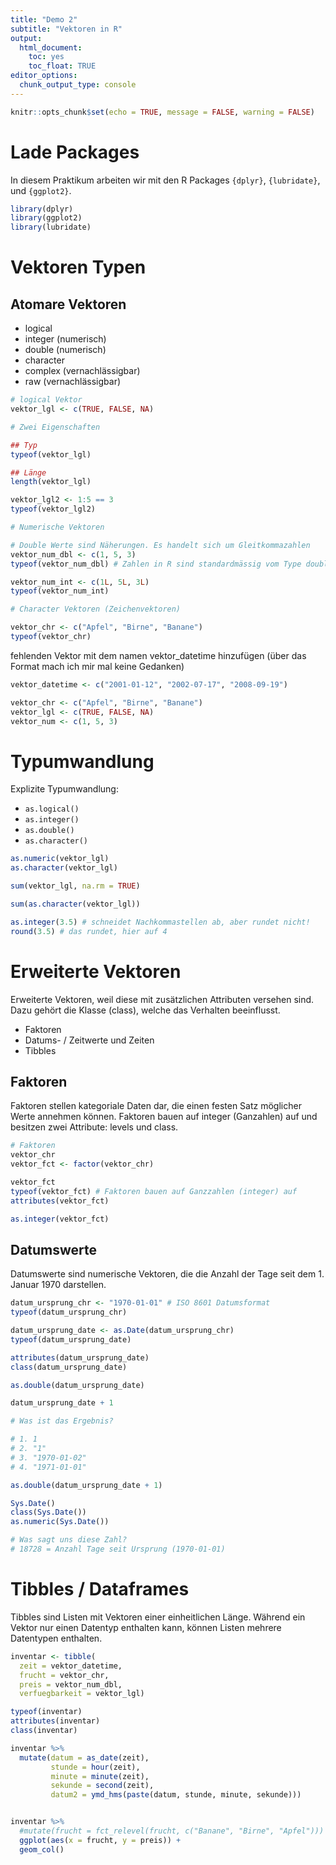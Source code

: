 ```yaml
---
title: "Demo 2"
subtitle: "Vektoren in R"
output: 
  html_document: 
    toc: yes
    toc_float: TRUE
editor_options: 
  chunk_output_type: console
---
```


```r
knitr::opts_chunk$set(echo = TRUE, message = FALSE, warning = FALSE)
```


# Lade Packages

In diesem Praktikum arbeiten wir mit den R Packages `{dplyr}`, `{lubridate}`, und `{ggplot2}`. 

```r

library(dplyr)
library(ggplot2)
library(lubridate)

```

# Vektoren Typen

## Atomare Vektoren 

- logical
- integer (numerisch)
- double (numerisch)
- character
- complex (vernachlässigbar)
- raw (vernachlässigbar)

```r

# logical Vektor
vektor_lgl <- c(TRUE, FALSE, NA)

# Zwei Eigenschaften

## Typ
typeof(vektor_lgl)

## Länge
length(vektor_lgl)

vektor_lgl2 <- 1:5 == 3
typeof(vektor_lgl2)

# Numerische Vektoren

# Double Werte sind Näherungen. Es handelt sich um Gleitkommazahlen
vektor_num_dbl <- c(1, 5, 3)
typeof(vektor_num_dbl) # Zahlen in R sind standardmässig vom Type double

vektor_num_int <- c(1L, 5L, 3L)
typeof(vektor_num_int)

# Character Vektoren (Zeichenvektoren)

vektor_chr <- c("Apfel", "Birne", "Banane")
typeof(vektor_chr)

```

fehlenden Vektor mit dem namen vektor_datetime hinzufügen (über das Format mach ich mir mal keine Gedanken)
```r
vektor_datetime <- c("2001-01-12", "2002-07-17", "2008-09-19")
```

```r
vektor_chr <- c("Apfel", "Birne", "Banane")
vektor_lgl <- c(TRUE, FALSE, NA)
vektor_num <- c(1, 5, 3)
```

# Typumwandlung

Explizite Typumwandlung:

- `as.logical()`
- `as.integer()`
- `as.double()`
- `as.character()`

```r

as.numeric(vektor_lgl)
as.character(vektor_lgl)

sum(vektor_lgl, na.rm = TRUE)

sum(as.character(vektor_lgl))

as.integer(3.5) # schneidet Nachkommastellen ab, aber rundet nicht!
round(3.5) # das rundet, hier auf 4


```

# Erweiterte Vektoren

Erweiterte Vektoren, weil diese mit zusätzlichen Attributen versehen sind. Dazu gehört die Klasse (class), welche das Verhalten beeinflusst. 

- Faktoren 
- Datums- / Zeitwerte und Zeiten
- Tibbles

## Faktoren

Faktoren stellen kategoriale Daten dar, die einen festen Satz möglicher Werte annehmen können. Faktoren bauen auf integer (Ganzahlen) auf und besitzen zwei Attribute: levels und class.

```r

# Faktoren
vektor_chr
vektor_fct <- factor(vektor_chr)

vektor_fct
typeof(vektor_fct) # Faktoren bauen auf Ganzzahlen (integer) auf
attributes(vektor_fct)

as.integer(vektor_fct)
```

## Datumswerte

Datumswerte sind numerische Vektoren, die die Anzahl der Tage seit dem 1. Januar 1970 darstellen.

```r

datum_ursprung_chr <- "1970-01-01" # ISO 8601 Datumsformat
typeof(datum_ursprung_chr)

datum_ursprung_date <- as.Date(datum_ursprung_chr)
typeof(datum_ursprung_date)

attributes(datum_ursprung_date)
class(datum_ursprung_date)

as.double(datum_ursprung_date)

datum_ursprung_date + 1 

# Was ist das Ergebnis?

# 1. 1
# 2. "1"
# 3. "1970-01-02"
# 4. "1971-01-01"

as.double(datum_ursprung_date + 1)

Sys.Date()
class(Sys.Date())
as.numeric(Sys.Date())

# Was sagt uns diese Zahl?
# 18728 = Anzahl Tage seit Ursprung (1970-01-01)

```

# Tibbles / Dataframes

Tibbles sind Listen mit Vektoren einer einheitlichen Länge. Während ein Vektor nur einen Datentyp enthalten kann, können Listen mehrere Datentypen enthalten.

```r

inventar <- tibble(
  zeit = vektor_datetime,
  frucht = vektor_chr,
  preis = vektor_num_dbl,
  verfuegbarkeit = vektor_lgl)

typeof(inventar)
attributes(inventar)
class(inventar)

inventar %>% 
  mutate(datum = as_date(zeit),
         stunde = hour(zeit),
         minute = minute(zeit),
         sekunde = second(zeit),
         datum2 = ymd_hms(paste(datum, stunde, minute, sekunde)))


inventar %>% 
  #mutate(frucht = fct_relevel(frucht, c("Banane", "Birne", "Apfel"))) %>% 
  ggplot(aes(x = frucht, y = preis)) +
  geom_col()

```

